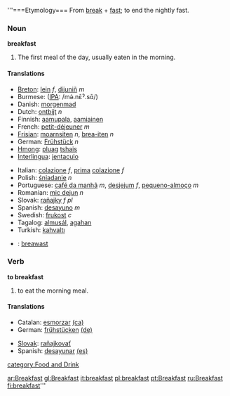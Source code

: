 '''===Etymology===
From [[break]] + [[fast]]; to end the nightly fast.

===Noun===
'''breakfast'''

#The first meal of the day, usually eaten in the morning.

====Translations====
{{top}}
*[[Breton]]: [[lein]] ''f'', [[dijuniñ]] ''m''
*Burmese: ([[IPA]]: /mə̇.nɛ̄ˀ.sɑ̄/)
*Danish: [[morgenmad]]
*Dutch: [[ontbijt]] ''n''
*Finnish: [[aamupala]], [[aamiainen]]
*French: [[petit-déjeuner]] ''m''
*[[Frisian]]: [[moarnsiten]] ''n'', [[brea-iten]] ''n''
*German: [[Frühstück]] ''n''
*[[w:Hmong_language|Hmong]]: [[pluag]] [[tshais]]
*[[Interlingua]]: [[jentaculo]]
{{mid}}
*Italian: [[colazione]] ''f'', [[prima]] [[colazione]] ''f''
*Polish: [[śniadanie]] ''n''
*Portuguese: [[café da manhã]] ''m'', [[desjejum]] ''f'', [[pequeno-almoço]] ''m''
*Romanian: [[mic dejun]] ''n''
*Slovak: [[raňajky]] ''f pl''
*Spanish: [[desayuno]] ''m''
*Swedish: [[frukost]] ''c''
*Tagalog: [[almusál]], [[agahan]]
*Turkish: [[kahvaltı]]
*{{cy}}: [[breawast]]
{{bottom}}

===Verb===
'''to breakfast'''

# to eat the morning meal.

====Translations====
{{top}}
*Catalan: [[esmorzar]] [[:ca:esmorzar|(ca)]]
*German: [[frühstücken]] [[:de:frühstücken|(de)]]
{{mid}}
*[[Slovak]]: [[raňajkovať]]
*Spanish: [[desayunar]] [[:es:desayunar|(es)]]
{{bottom}}

[[category:Food and Drink]]

[[ar:Breakfast]]
[[gl:Breakfast]]
[[it:breakfast]]
[[pl:breakfast]]
[[pt:Breakfast]]
[[ru:Breakfast]]
[[fi:breakfast]]'''
